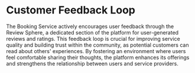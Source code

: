 # Customer Feedback Loop

The Booking Service actively encourages user feedback through the Review Sphere, a dedicated section of the platform for user-generated reviews and ratings. This feedback loop is crucial for improving service quality and building trust within the community, as potential customers can read about others' experiences. By fostering an environment where users feel comfortable sharing their thoughts, the platform enhances its offerings and strengthens the relationship between users and service providers.

